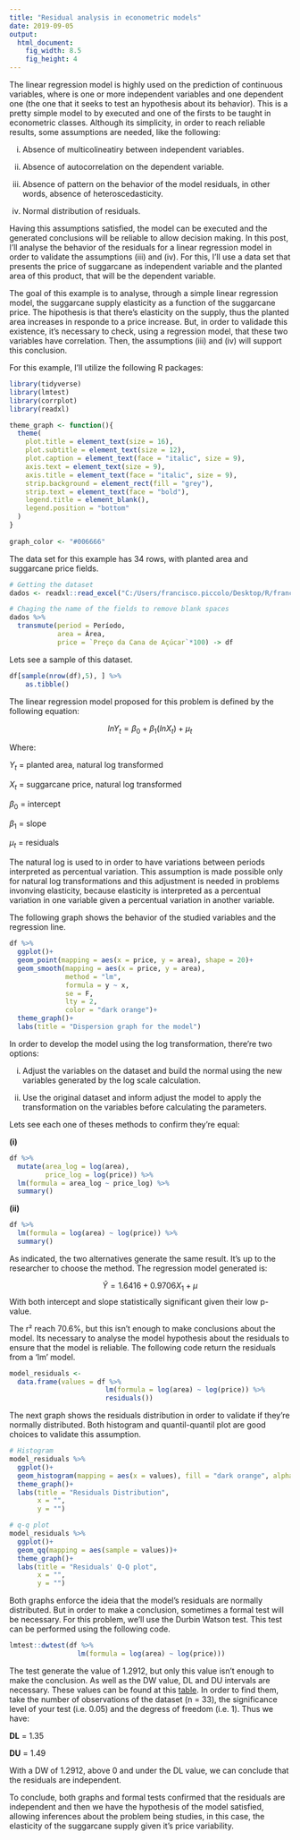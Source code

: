 ```yaml
---
title: "Residual analysis in econometric models"
date: 2019-09-05
output:
  html_document:
    fig_width: 8.5
    fig_height: 4
---
```


The linear regression model is highly used on the prediction of continuous variables, where is one or more independent variables and one dependent one (the one that it seeks to test an hypothesis about its behavior). This is a pretty simple model to by executed and one of the firsts to be taught in econometric classes. Although its simplicity, in order to reach reliable results, some assumptions are needed, like the following:

i) Absence of multicolineatiry between independent variables.

ii) Absence of autocorrelation on the dependent variable.

iii) Absence of pattern on the behavior of the model residuals, in other words, absence of heteroscedasticity.

iv) Normal distribution of residuals.

Having this assumptions satisfied, the model can be executed and the generated conclusions will be reliable to allow decision making. In this post, I'll analyse the behavior of the residuals for a linear regression model in order to validate the assumptions (iii) and (iv). For this, I'll use a data set that presents the price of suggarcane as independent variable and the planted area of this product, that will be the dependent variable.

The goal of this example is to analyse, through a simple linear regression model, the suggarcane supply elasticity as a function of the suggarcane price. The hipothesis is that there's elasticity on the supply, thus the planted area increases in responde to a price increase. But, in order to validade this existence, it's necessary to check, using a regression model, that these two variables have correlation. Then, the assumptions (iii) and (iv) will support this conclusion.

For this example, I'll utilize the following R packages:

```r
library(tidyverse)
library(lmtest)
library(corrplot)
library(readxl)

theme_graph <- function(){
  theme(
    plot.title = element_text(size = 16),
    plot.subtitle = element_text(size = 12),
    plot.caption = element_text(face = "italic", size = 9),
    axis.text = element_text(size = 9),
    axis.title = element_text(face = "italic", size = 9),
    strip.background = element_rect(fill = "grey"),
    strip.text = element_text(face = "bold"),
    legend.title = element_blank(),
    legend.position = "bottom"
  )
}
  
graph_color <- "#006666"
```

The data set for this example has 34 rows, with planted area and suggarcane price fields.

```r
# Getting the dataset
dados <- readxl::read_excel("C:/Users/francisco.piccolo/Desktop/R/franciscopiccolo.github.io/datasets/Econometria_exercicios/autocorrelacao_cana_de_acucar.xlsx")

# Chaging the name of the fields to remove blank spaces
dados %>% 
  transmute(period = Período,
            area = Área,
            price = `Preço da Cana de Açúcar`*100) -> df
```

Lets see a sample of this dataset.

```r
df[sample(nrow(df),5), ] %>%
	as.tibble()
```

The linear regression model proposed for this problem is defined by the following equation:

$$ lnY_t = \beta_0+\beta_1 (lnX_t) + \mu_t $$

Where:

$Y_t$ = planted area, natural log transformed

$X_t$ = suggarcane price, natural log transformed

$\beta_0$ = intercept

$\beta_1$ = slope

$\mu_t$ = residuals

The natural log is used to in order to have variations between periods interpreted as percentual variation. This assumption is made possible only for natural log transformations and this adjustment is needed in problems invonving elasticity, because elasticity is interpreted as a percentual variation in one variable given a percentual variation in another variable.

The following graph shows the behavior of the studied variables and the regression line.

```r
df %>% 
  ggplot()+
  geom_point(mapping = aes(x = price, y = area), shape = 20)+
  geom_smooth(mapping = aes(x = price, y = area), 
              method = "lm", 
              formula = y ~ x, 
              se = F, 
              lty = 2,
              color = "dark orange")+
  theme_graph()+
  labs(title = "Dispersion graph for the model")
```

In order to develop the model using the log transformation, there're two options:

(i) Adjust the variables on the dataset and build the normal using the new variables generated by the log scale calculation.

(ii) Use the original dataset and inform adjust the model to apply the transformation on the variables before calculating the parameters.

Lets see each one of theses methods to confirm they're equal:

**(i) **

```r
df %>% 
  mutate(area_log = log(area),
         price_log = log(price)) %>% 
  lm(formula = area_log ~ price_log) %>% 
  summary()
```

**(ii)**

```r
df %>% 
  lm(formula = log(area) ~ log(price)) %>% 
  summary()
```

As indicated, the two alternatives generate the same result. It's up to the researcher to choose the method. The regression model generated is:

$$\hat{Y} = 1.6416 + 0.9706X_1 + \mu$$
With both intercept and slope statistically significant given their low p-value.

The r² reach 70.6%, but this isn't enough to make conclusions about the model. Its necessary to analyse the model hypothesis about the residuals to ensure that the model is reliable. The following code return the residuals from a 'lm' model.

```r
model_residuals <- 
  data.frame(values = df %>% 
                        lm(formula = log(area) ~ log(price)) %>% 
                        residuals())
```

The next graph shows the residuals distribution in order to validate if they're normally distributed. Both histogram and quantil-quantil plot are good choices to validate this assumption.

```r
# Histogram
model_residuals %>% 
  ggplot()+
  geom_histogram(mapping = aes(x = values), fill = "dark orange", alpha = .5)+
  theme_graph()+
  labs(title = "Residuals Distribution",
       x = "",
       y = "")
```

```r
# q-q plot
model_residuals %>% 
  ggplot()+
  geom_qq(mapping = aes(sample = values))+
  theme_graph()+
  labs(title = "Residuals' Q-Q plot",
       x = "",
       y = "")
```

Both graphs enforce the ideia that the model's residuals are normally distributed. But in order to make a conclusion, sometimes a formal test will be necessary. For this problem, we'll use the Durbin Watson test. This test can be performed using the following code.

```r
lmtest::dwtest(df %>% 
                 lm(formula = log(area) ~ log(price)))
```

The test generate the value of 1.2912, but only this value isn't enough to make the conclusion. As well as the DW value, DL and DU intervals are necessary. These values can be found at this [table](http://www.portalaction.com.br/analise-de-regressao/33-diagnostico-de-independencia). In order to find them, take the number of observations of the dataset (n = 33), the significance level of your test (i.e. 0.05) and the degress of freedom (i.e. 1). Thus we have:

**DL** = 1.35

**DU** = 1.49

With a DW of 1.2912, above 0 and under the DL value, we can conclude that the residuals are independent. 

To conclude, both graphs and formal tests confirmed that the residuals are independent and then we have the hypothesis of the model satisfied, allowing inferences about the problem being studies, in this case, the elasticity of the suggarcane supply given it's price variability.
